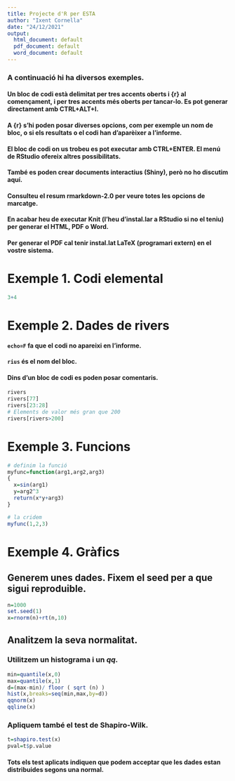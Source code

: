 ---
title: Projecte d'R per ESTA
author: "Ixent Cornella"
date: "24/12/2021"
output:
  html_document: default
  pdf_document: default
  word_document: default
---

### A continuació hi ha diversos  exemples. 
#### Un bloc de codi  està delimitat per tres accents oberts i {r} al començament, i per tres accents més oberts per tancar-lo. Es pot generar directament amb CTRL+ALT+I.
#### A {r} s'hi poden posar diverses opcions, com per exemple un nom de bloc, o si els resultats o el codi han d'aparèixer a l'informe.
#### El bloc de codi on us trobeu es pot executar amb CTRL+ENTER. El menú de RStudio ofereix altres possibilitats. 
#### També es poden crear documents interactius (**Shiny**), però no ho discutim aquí.
#### Consulteu el resum **rmarkdown-2.0** per veure totes les opcions de marcatge.

#### En acabar heu de executar **Knit** (l'heu d'instal.lar a RStudio si no el teniu) per generar el HTML, PDF o Word.
#### Per generar el PDF cal tenir instal.lat LaTeX (programari extern) en el vostre sistema.



# Exemple 1. Codi elemental

```{r}
3+4
```



# Exemple 2. Dades de **rivers**
#### `echo=F` fa que el codi no apareixi en l'informe.
#### `rius` és el nom del bloc.
####  Dins d'un bloc de codi es poden posar comentaris.
```{r rius, echo=F}
rivers
rivers[77]
rivers[23:28]
# Elements de valor més gran que 200
rivers[rivers>200]
```
 
 
# Exemple 3. Funcions

 
```{r}
# definim la funció
myfunc=function(arg1,arg2,arg3)
{
  x=sin(arg1)
  y=arg2^3
  return(x*y+arg3)
}

# la cridem
myfunc(1,2,3)

```

# Exemple 4. Gràfics
## Generem unes dades. Fixem el seed per a que sigui reproduible.
```{r}
n=1000
set.seed(1)
x=rnorm(n)+rt(n,10)

```
## Analitzem la seva normalitat.
### Utilitzem un histograma i un *qq*.
```{r}
min=quantile(x,0)
max=quantile(x,1)
d=(max-min)/ floor ( sqrt (n) )
hist(x,breaks=seq(min,max,by=d))
qqnorm(x)
qqline(x)
```

### Apliquem també el **test de Shapiro-Wilk**.
```{r}
t=shapiro.test(x)
pval=t$p.value
```
#### Tots els test aplicats indiquen que podem acceptar que les dades estan distribuides segons una normal.


